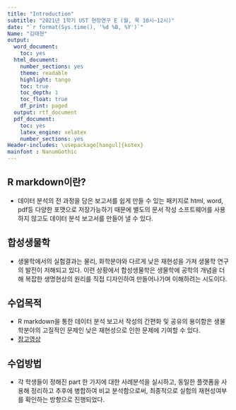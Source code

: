 ```yaml
---
title: "Introduction"
subtitle: "2021년 1학기 UST 현장연구 E (월, 목 10시~12시)"
date: "`r format(Sys.time(), '%d %B, %Y')`"
Name: "김태현"
output:
  word_document:
    toc: yes
  html_document:
    number_sections: yes
    theme: readable
    highlight: tango
    toc: true
    toc_depth: 1
    toc_float: true
    df_print: paged
  output: rtf_document
  pdf_document:
    toc: yes
    latex_engine: xelatex
    number_sections: yes
Header-includes: \usepackage[hangul]{kotex}
mainfont : NanumGothic
---
```

## R markdown이란? 
* 데이터 분석의 전 과정을 담은 보고서를 쉽게 만들 수 있는 패키지로 html, word, pdf등 다양한
포맷으로 저장가능하기 때문에 별도의 문서 작성 소프트웨어를 사용하지 않고도 데이터 분석 보고서를 
만들어 낼 수 있다.

## 합성생물학
* 생물학에서의 실험결과는 물리, 화학분야와 다르게 낮은 재현성을 가져 생물학 연구의 발전이 저해되고 있다. 이런 상황에서 합성생물학은 생물학에 공학의 개념을 더해 복잡한 생명현상의 원리를 직접 디자인하여 만들어나가며 이해하려는 시도이다. 

## 수업목적
* R markdown을 통한 데이터 분석 보고서 작성의 간편화 및 공유의 용이함은 생물학분야의 고질적인 문제인
낮은 재현성으로 인한 문제에 기여할 수 있다.
* [참고영상](https://www.youtube.com/watch?v=s9aWmU0atlQ)

## 수업방법
* 각 학생들이 정해진 part 한 가지에 대한 사례분석을 실시하고, 동일한 플랫폼을 사용해 정리하고 추후에 병합하여 비교 분석함으로써, 최종적으로 실험의 재현성여부를 확인하는 방향으로 진행되었다.